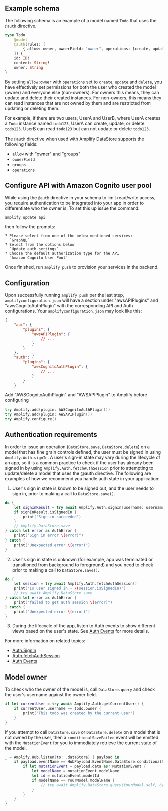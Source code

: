 ## Example schema

The following schema is an example of a model named `Todo` that uses the `@auth` directive.

```graphql
type Todo
    @model
    @auth(rules: [
        { allow: owner, ownerField: "owner", operations: [create, update, delete] },
    ]) {
    id: ID!
    content: String!
    owner: String
}
```

By setting `allow:owner` with `operations` set to `create`, `update` and `delete`, you have effectively set permissions for both the user who created the model (owner) and everyone else (non-owners). For owners this means, they can update and delete their created instances. For non-owners, this means they can read instances that are not owned by them and are restricted from updating or deleting them.

For example, if there are two users, UserA and UserB, where UserA creates a `Todo` instance named `todo123`, UserA can create, update, or delete `todo123`. UserB can read `todo123` but can not update or delete `todo123`.

The `@auth` directive when used with Amplify DataStore supports the following fields:

  - `allow` with "owner" and "groups"
  - `ownerField`
  - `groups`
  - `operations`

## Configure API with Amazon Cognito user pool

While using the `@auth` directive in your schema to limit read/write access, you require authentication to be integrated into your app in order to differentiate who the owner is. To set this up issue the command:

```console
amplify update api
```

then follow the prompts:

```console
? Please select from one of the below mentioned services: 
  `GraphQL`
? Select from the options below 
  `Update auth settings`
? Choose the default authorization type for the API 
  `Amazon Cognito User Pool`
```

Once finished, run `amplify push` to provision your services in the backend.

## Configuration

Upon successfully running `amplify push` per the last step, `amplifyconfiguration.json` will have a section under "awsAPIPlugins" and "awsCognitoAuthPlugin" with the corresponding API and Auth configurations. Your `amplifyconfiguration.json` may look like this:

```json
{
    "api": {
        "plugins": {
            "awsAPIPlugin": {
                // ...
            }
        }
    },
    "auth": {
        "plugins": {
            "awsCognitoAuthPlugin": {
                // ...
            }
        }
    }
```

Add "AWSCognitoAuthPlugin" and "AWSAPIPlugin" to Amplify before configuring

```swift
try Amplify.add(plugin: AWSCognitoAuthPlugin())
try Amplify.add(plugin: AWSAPIPlugin())
try Amplify.configure()
```

## Authentication requirements

In order to issue an operation (`DataStore.save`, `DataStore.delete`) on a model that has fine grain controls defined, the user must be signed in using `Amplify.Auth.signIn`. A user's sign-in state may vary during the lifecycle of an app, so it is a common practice to check if the user has already been signed in by using `Amplify.Auth.fetchAuthSession` prior to attempting to update/delete a model that uses the @auth directive. The following are examples of how we recommend you handle auth state in your application:

1. User's sign in state is known to be signed out, and the user needs to sign in, prior to making a call to `DataStore.save()`. 

```swift
do {
    let signInResult = try await Amplify.Auth.signIn(username: username, password: password)
    if signInResult.isSignedIn {
        print("Sign in succeeded")
    }
    // Amplify.DataStore.save
} catch let error as AuthError {
    print("Sign in error \(error)")
} catch {
    print("Unexpected error \(error)")
}
```

2. User's sign in state is unknown (for example, app was terminated or transitioned from background to foreground) and you need to check prior to making a call to `DataStore.save()`. 

```swift
do {
    let session = try await Amplify.Auth.fetchAuthSession() 
    print("Is user signed in - \(session.isSignedIn)")
    // try await Amplify.DataStore.save
} catch let error as AuthError {
    print("failed to get auth session \(error)")
} catch {
    print("Unexpected error \(error)")
}
```

3. During the lifecycle of the app, listen to Auth events to show different views based on the user's state. See [Auth Events](/[platform]/build-a-backend/auth/auth-events/) for more details.

For more information on related topics:

- [Auth.SignIn](/[platform]/build-a-backend/auth/enable-sign-in/)
- [Auth.fetchAuthSession](/[platform]/build-a-backend/auth/set-up-auth/#check-the-current-auth-session)
- [Auth Events](/[platform]/build-a-backend/auth/auth-events/)

## Model owner

To check who the owner of the model is, call `DataStore.query` and check the user's username against the owner field. 
```swift
if let currentUser = try await Amplify.Auth.getCurrentUser() {
    if currentUser.username == todo.owner {
        print("This todo was created by the current user")
    }
}
```

If you attempt to call `DataStore.save` or `DataStore.delete` on a model that is not owned by the user, then a `conditionalSaveFailed` event will be emitted with the `MutationEvent` for you to immediately retrieve the current state of the model.

```swift
_ = Amplify.Hub.listen(to: .dataStore) { payload in
    if payload.eventName == HubPayload.EventName.DataStore.conditionalSaveFailed {
        if let mutationEvent = payload.data as? MutationEvent {
            let modelName = mutationEvent.modelName
            let id = mutationEvent.modelId
            if modelName == YourModel.modelName {
                // try await Amplify.DataStore.query(YourModel.self, byId: id)
            }
        }
    }
}
```